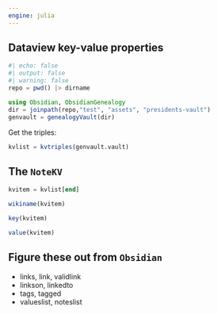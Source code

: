 ```yaml
---
engine: julia
---
```


## Dataview key-value properties


```julia
#| echo: false
#| output: false
#| warning: false
repo = pwd() |> dirname
```



```julia
using Obsidian, ObsidianGenealogy
dir = joinpath(repo,"test", "assets", "presidents-vault")
genvault = genealogyVault(dir)
```

Get the triples:

```julia
kvlist = kvtriples(genvault.vault)
```





## The `NoteKV`


```julia
kvitem = kvlist[end]
```

```julia
wikiname(kvitem)
```

```julia
key(kvitem)
```

```julia
value(kvitem)
```


## Figure these out from `Obsidian`



- links, link, validlink
- linkson, linkedto
- tags, tagged
- valueslist, noteslist
